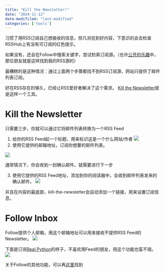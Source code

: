 ```yaml
---
title: "Kill the Newsletter!"
date: "2024-11-12"
date-modifiled: "last-modified"
categories: ['tools']
---
```


习惯了用RSS订阅自己想接收的信息，但凡浏览到好内容，下意识的会去检查RSSHub上有没有可订阅的红色提示。

如果没有，还会在Follow中搜索关键字，尝试检索订阅源。（也许[公开的乐趣](./wewerss.qmd)中，那位朋友就是这样找到我的RSS源的）

最糟糕的是这种情况：通过上面两个步骤都找不到RSS订阅源，网站只提供了邮件列表订阅。

好在RSS存在的够久，已经让RSS爱好者解决了这个需求。
[Kill the Newsletter](https://kill-the-newsletter.com/)就是这样一个工具。

# Kill the Newsletter

只需要三步，你就可以通过它将邮件列表转换为一个RSS Feed

1. 给你的RSS Feed起一个标题，用来标识这是一个什么网站/作者
![](https://image.luozx.org/garden/2024/11/f3204028d0b4a9f9ce830667a996b9eb.png)
2. 使用它提供的邮箱地址，订阅你想要的邮件列表。

![](https://image.luozx.org/garden/2024/11/d123dffc566a8a88010d95821244849a.png)

通常情况下，你会收到一封确认邮件。就需要进行下一步

3. 使用它提供的RSS Feed地址，添加到你的阅读器中，会收到邮件列表发来的确认邮件。
![](https://image.luozx.org/garden/2024/11/2fc81e5145efca9d84d2e1d725055e39.png)

并且在内容的最底部，kill-the-newsletter会自动添加一个链接，用来设置订阅信息。

# Follow Inbox

Follow提供个人邮箱，用这个邮箱地址可以用来接收不提供RSS Feed的Newsletter。
![](https://image.luozx.org/garden/2024/11/e248b4d8031938f4646a986c2f56aafd.png)


下面是订阅[Real Python](https://realpython.com)的样子，不喜欢用Feed的朋友，用这个功能也蛮不错。
![](https://image.luozx.org/garden/2024/11/2647357614b785d26c3aab874f815832.png)

关于Follow的其他功能，可以再[这里](../posts/follow-the-app/follow-the-app.qmd)找到

